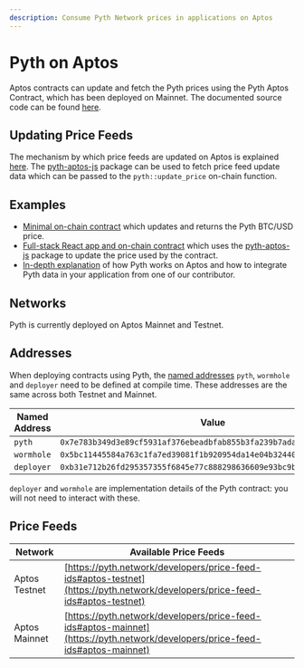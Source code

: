 ```yaml
---
description: Consume Pyth Network prices in applications on Aptos
---
```


# Pyth on Aptos

Aptos contracts can update and fetch the Pyth prices using the Pyth Aptos Contract, which has been deployed on Mainnet. The documented source code can be found [here](https://github.com/pyth-network/pyth-crosschain/blob/main/target_chains/aptos/contracts/sources/pyth.move).

## Updating Price Feeds

The mechanism by which price feeds are updated on Aptos is explained [here](./pythnet-price-feeds.md). The [pyth-aptos-js](https://github.com/pyth-network/pyth-crosschain/tree/main/target_chains/aptos/sdk/js) package can be used to fetch price feed update data which can be passed to the `pyth::update_price` on-chain function.

## Examples
- [Minimal on-chain contract](https://github.com/pyth-network/pyth-crosschain/blob/main/target_chains/aptos/examples/fetch_btc_price/sources/example.move) which updates and returns the Pyth BTC/USD price.
- [Full-stack React app and on-chain contract](https://github.com/pyth-network/pyth-crosschain/tree/main/target_chains/aptos/examples/mint_nft) which uses the [pyth-aptos-js](https://github.com/pyth-network/pyth-crosschain/tree/main/target_chains/aptos/sdk/js) package to update the price used by the contract.
- [In-depth explanation](https://youtu.be/0b0RXi41pN0) of how Pyth works on Aptos and how to integrate Pyth data in your application from one of our contributor.

## Networks 

Pyth is currently deployed on Aptos Mainnet and Testnet.

## Addresses

When deploying contracts using Pyth, the [named addresses](https://diem.github.io/move/address.html#named-addresses) `pyth`, `wormhole` and `deployer` need to be defined at compile time. These addresses are the same across both Testnet and Mainnet.

| Named Address | Value                                                               |
| ------------- | --------------------------------------------------------------------|
| `pyth`        | `0x7e783b349d3e89cf5931af376ebeadbfab855b3fa239b7ada8f5a92fbea6b387`|
| `wormhole`    | `0x5bc11445584a763c1fa7ed39081f1b920954da14e04b32440cba863d03e19625`|
| `deployer`    | `0xb31e712b26fd295357355f6845e77c888298636609e93bc9b05f0f604049f434`|

`deployer` and `wormhole` are implementation details of the Pyth contract: you will not need to interact with these.

## Price Feeds

| Network | Available Price Feeds                                             |
| -------------- | -----------------------------------------------------------|
| Aptos Testnet  |[https://pyth.network/developers/price-feed-ids#aptos-testnet](https://pyth.network/developers/price-feed-ids#aptos-testnet)|
| Aptos Mainnet  |[https://pyth.network/developers/price-feed-ids#aptos-mainnet](https://pyth.network/developers/price-feed-ids#aptos-mainnet)|
